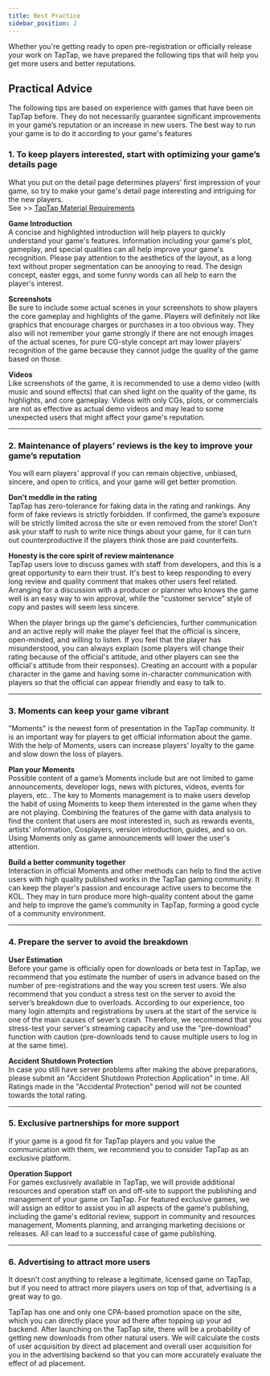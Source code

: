 ```yaml
---
title: Best Practice
sidebar_position: 2
---
```


Whether you're getting ready to open pre-registration or officially release your work on TapTap, we have prepared the following tips that will help you get more users and better reputations.  

## **Practical Advice**  

The following tips are based on experience with games that have been on TapTap before. They do not necessarily guarantee significant improvements in your game’s reputation or an increase in new users. The best way to run your game is to do it according to your game's features  
  

### **1. To keep players interested, start with optimizing your game’s details page**  

What you put on the detail page determines players’ first impression of your game, so try to make your game's detail page interesting and intriguing for the new players.  
See  >>  [TapTap Material Requirements](https://www.taptap.com/developer/help_docs/7?id=42)  

**<Blue>Game Introduction</Blue>**  
A concise and highlighted introduction will help players to quickly understand your game's features. Information including your game's plot, gameplay, and special qualities can all help improve your game's recognition. Please pay attention to the aesthetics of the layout, as a long text without proper segmentation can be annoying to read. The design concept, easter eggs, and some funny words can all help to earn the player's interest.   

**<Blue>Screenshots</Blue>**  
Be sure to include some actual scenes in your screenshots to show players the core gameplay and highlights of the game. Players will definitely not like graphics that encourage charges or purchases in a too obvious way. They also will not remember your game strongly if there are not enough images of the actual scenes, for pure CG-style concept art may lower players’ recognition of the game because they cannot judge the quality of the game based on those.  

**<Blue>Videos</Blue>**  
Like screenshots of the game, it is recommended to use a demo video (with music and sound effects) that can shed light on the quality of the game, its highlights, and core gameplay. Videos with only CGs, plots, or commercials are not as effective as actual demo videos and may lead to some unexpected users that might affect your game's reputation.  
   

---


### **2. Maintenance of players’ reviews is the key to improve your game’s reputation**

You will earn players’ approval if you can remain objective, unbiased, sincere, and open to critics, and your game will get better promotion.  

**<Blue>Don't meddle in the rating</Blue>**  
 TapTap has zero-tolerance for faking data in the rating and rankings. Any form of fake reviews is strictly forbidden. If confirmed, the game’s exposure will be strictly limited across the site or even removed from the store! Don't ask your staff to rush to write nice things about your game, for it can turn out counterproductive if the players think those are paid counterfeits.  

**<Blue>Honesty is the core spirit of review maintenance</Blue>**  
TapTap users love to discuss games with staff from developers, and this is a great opportunity to earn their trust. It's best to keep responding to every long review and quality comment that makes other users feel related. Arranging for a discussion with a producer or planner who knows the game well is an easy way to win approval, while the "customer service" style of copy and pastes will seem less sincere.  

When the player brings up the game's deficiencies, further communication and an active reply will make the player feel that the official is sincere, open-minded, and willing to listen. If you feel that the player has misunderstood, you can always explain (some players will change their rating because of the official's attitude, and other players can see the official's attitude from their responses). Creating an account with a popular character in the game and having some in-character communication with players so that the official can appear friendly and easy to talk to.  
  

---

### **3. Moments can keep your game vibrant**

"Moments" is the newest form of presentation in the TapTap community. It is an important way for players to get official information about the game. With the help of Moments, users can increase players’ loyalty to the game and slow down the loss of players.  

**<Blue>Plan your Moments</Blue>**  
Possible content of a game’s Moments include but are not limited to game announcements, developer logs, news with pictures, videos, events for players, etc.. The key to Moments management is to make users develop the habit of using Moments to keep them interested in the game when they are not playing. Combining the features of the game with data analysis to find the content that users are most interested in, such as rewards events, artists' information, Cosplayers, version introduction, guides, and so on. Using Moments only as game announcements will lower the user's attention.  

**<Blue>Build a better community together</Blue>**  
Interaction in official Moments and other methods can help to find the active users with high quality published works in the TapTap gaming community. It can keep the player's passion and encourage active users to become the KOL. They may in turn produce more high-quality content about the game and help to improve the game’s community in TapTap, forming a good cycle of a community environment.  
  

---

### **4. Prepare the server to avoid the breakdown**  

**<Blue>User Estimation</Blue>**  
Before your game is officially open for downloads or beta test in TapTap, we recommend that you estimate the number of users in advance based on the number of pre-registrations and the way you screen test users. We also recommend that you conduct a stress test on the server to avoid the server’s breakdown due to overloads. According to our experience, too many login attempts and registrations by users at the start of the service is one of the main causes of sever’s crash. Therefore, we recommend that you stress-test your server's streaming capacity and use the "pre-download" function with caution (pre-downloads tend to cause multiple users to log in at the same time).  

**<Blue>Accident Shutdown Protection</Blue>**  
In case you still have server problems after making the above preparations, please submit an "Accident Shutdown Protection Application" in time. All Ratings made in the "Accidental Protection" period will not be counted towards the total rating.  
  

---

### **5. Exclusive partnerships for more support**  

If your game is a good fit for TapTap players and you value the communication with them, we recommend you to consider TapTap as an exclusive platform.  

**<Blue>Operation Support</Blue>**  
For games exclusively available in TapTap, we will provide additional resources and operation staff on and off-site to support the publishing and management of your game on TapTap. For featured exclusive games, we will assign an editor to assist you in all aspects of the game's publishing, including the game's editorial review, support in community and resources management, Moments planning, and arranging marketing decisions or releases. All can lead to a successful case of game publishing.  
  

---

### **6. Advertising to attract more users**

It doesn't cost anything to release a legitimate, licensed game on TapTap, but if you need to attract more players users on top of that, advertising is a great way to go.  

TapTap has one and only one CPA-based promotion space on the site, which you can directly place your ad there after topping up your ad backend. After launching on the TapTap site, there will be a probability of getting new downloads from other natural users. We will calculate the costs of user acquisition by direct ad placement and overall user acquisition for you in the advertising backend so that you can more accurately evaluate the effect of ad placement.  
